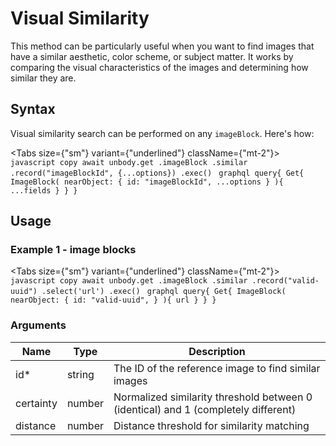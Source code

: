 
# Visual Similarity
This method can be particularly useful when you want to find images that have a similar aesthetic, color scheme, or subject matter. It works by comparing the visual characteristics of the images and determining how similar they are.

## Syntax

Visual similarity search can be performed on any `imageBlock`. Here's how:

<Tabs size={"sm"} variant={"underlined"} className={"mt-2"}>
    <Tab title="SDK (.ts)">
        ```javascript copy
        await unbody.get
                    .imageBlock
                    .similar
                    .record("imageBlockId", {...options})
                    .exec()
        ```
    </Tab>
    <Tab title="GraphQL">
        ```graphql
        query{
          Get{
            ImageBlock(
                nearObject: {
                    id: "imageBlockId",
                    ...options
                }
            ){
                ...fields
            }
          }
        }
        ```
    </Tab>
</Tabs>

## Usage

### Example 1 - image blocks

<Tabs size={"sm"} variant={"underlined"} className={"mt-2"}>
    <Tab title="SDK (.ts)">
        ```javascript copy
        await unbody.get
                    .imageBlock
                    .similar
                    .record("valid-uuid")
                    .select('url')
                    .exec()
        ```
    </Tab>
    <Tab title="GraphQL">
        ```graphql
        query{
          Get{
            ImageBlock(
                nearObject: {
                    id: "valid-uuid",
                }
            ){
                url
            }
          }
        }
        ```
    </Tab>
</Tabs>


### Arguments

| Name | Type | Description |
| --- | --- | --- |
| id* | string | The ID of the reference image to find similar images |
| certainty | number | Normalized similarity threshold between 0 (identical) and 1 (completely different) |
| distance | number | Distance threshold for similarity matching |